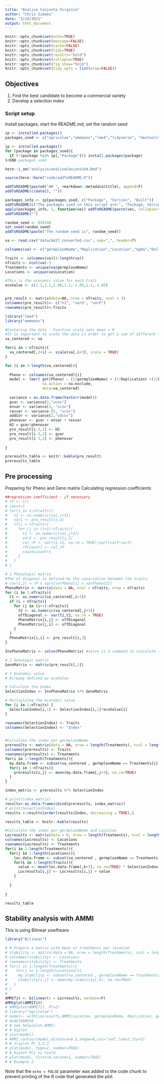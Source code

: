 ```yaml
---
title: "Analise Conjunta Virginia"
author: "Chris Simoes"
date: "3/24/2021"
output: html_document
---
```


```r
knitr::opts_chunk$set(echo=TRUE)
knitr::opts_chunk$set(message=FALSE)
knitr::opts_chunk$set(cache=FALSE)
knitr::opts_chunk$set(tidy=TRUE)
knitr::opts_chunk$set(results="hold")
knitr::opts_chunk$set(collapse=TRUE)
knitr::opts_chunk$set(fig.show="hold")
knitr::opts_chunk$set(tidy.opts = list(wrap=FALSE))
```

## Objectives
1. Find the best candidate to become a commercial variety
2. Develop a selection index

### Script setup
Install packages, start the README.md, set the random seed  
```r
ip <- installed.packages()
packages_used <- c("agricolae","emmeans","lme4","tidyverse", "devtools", "here")

ip <- installed.packages()
for (package in packages_used){
  if (!(package %in% ip[,"Package"])) install.packages(package)
}#END packages_used

here::i_am("analysis/analiseConjuntaVA.Rmd")

source(here::here("code/addToREADME.R"))

addToREADME(paste0("## ", rmarkdown::metadata$title), append=F)
addToREADME(c(date(), ""))

packages_info <- ip[packages_used, c("Package", "Version", "Built")]
addToREADME(c("The packages used in this script are:", "Package, Version, Built"))
apply(packages_info, 1, function(vec) addToREADME(paste(vec, collapse=" ")))
addToREADME("")

random_seed <- 835246
set.seed(random_seed)
addToREADME(paste("The random seed is", random_seed))
```

```r
va <- read.csv("data/A427_converted.csv", sep=",", header=T)

colnames(va) <- c("germplasmName","Replication","Location","kgHa","DollarKg","DollarHa","IQS","Talo","TotalSugar","TotalAlcaloids")

Traits <- colnames(va)[4:length(va)]
nTraits <- ncol(va)-3
Treatments <- unique(va$germplasmName)
Locations <- unique(va$Location)

#This is the economic value for each trait
ecoValue <- c(1.1,1.1,1.60,1.1,-1.05,1.1,-1.05)


pre_result <- matrix(data=NA, nrow = nTraits, ncol = 3)
colnames(pre_result)<- c("h2", "varG", "varP")
rownames(pre_result)<-Traits

library("lme4")
library("emmeans")

#Centering the data - Function scale sets mean = 0 
#It is important to scale the data in order to get a sum of different traits afterwards
va_centered <- va

for(i in 1:nTraits){
  va_centered[,3+i] <- scale(va[,i+3], scale = TRUE)
}

for (i in 4:length(va_centered)){
  
  Pheno <- colnames(va_centered)[i]
  model <- lmer( get(Pheno) ~ (1|germplasmName) + (1|Replication) +(1|Location) + (1|germplasmName:Location),
                 na.action = na.exclude,
                 data=va_centered)
  
  variance = as.data.frame(VarCorr(model))
  gvar <- variance[2,"vcov"]
  envar <- variance[3, "vcov"]
  resvar <- variance [5, "vcov"]
  addCor <- variance[2,"sdcor"]
  phenovar <- gvar + envar + resvar
  H2 = gvar/phenovar
  pre_result[i-3,1] <- H2
  pre_result[i-3,2] <- gvar
  pre_result[i-3,3] <- phenovar
  
}

preresults_table <- knitr::kable(pre_result)
preresults_table

```

## Pre processing

Preparing for Pheno and Geno matrix
Calculating regression coefficients 

```r




##regression coefficient - if necessary
# rP <- c()
# count=1
# for(i in 1:nTraits){
#   t1 <- as.numeric(va[,i+3])
#   var1 <- pre_result[i,3]
#   if(i < nTraits){
#     for (j in (i+1):nTraits){
#       t2 <- as.numeric(va[,j+3])
#       var2 <- pre_result[j,3]
#       cal_rP <- var(t1,t2, na.rm = TRUE)/sqrt(var1*var2)
#       rP[count] <- cal_rP
#       count=count+1
#     }
#   }
# }

# 1 Phenotypic matrix
#The of diagonal is defined by the covariation between the traits.
# cov(1,2) = rP x sqrt(varPheno[1] x varPheno[2])
PhenoMatrix <- matrix(data = NA, ncol = nTraits, nrow = nTraits)
for (i in 1:nTraits){
  t1 <- as.numeric(va_centered[,i+3])
  if (i < nTraits){
    for (j in (i+1):nTraits){
      t2 <- as.numeric(va_centered[,j+3])
      offDiagonal <- var(t1,t2, na.rm = TRUE)
      PhenoMatrix[i,j] <- offDiagonal
      PhenoMatrix[j,i] <- offDiagonal
    }
  }
  PhenoMatrix[i,i] <- pre_result[i,3]
}

InvPhenoMatrix <- solve(PhenoMatrix) #solve is a command to calculate the inverted matrix

# 2 Genotypic matrix
GenoMatrix <- matrix(pre_result[,2])

# 3 Economic value
# Already defined as ecoValue

# Calculate the Index
SelectionIndex <- InvPhenoMatrix %*% GenoMatrix

# Multiplying the economic value
for (i in 1:nTraits) {
  SelectionIndex[i,1] <- SelectionIndex[i,1]*ecoValue[i]
}

rownames(SelectionIndex) <- Traits
colnames(SelectionIndex) <- "Index"


#Calculate the index per germplasmName
preresults <- matrix(data = NA, nrow = length(Treatments), ncol = length(Traits))
colnames(preresults) <- Traits
rownames(preresults) <- Treatments
for(i in 1:length(Treatments)){
  my.data.frame <- subset(va_centered , germplasmName == Treatments[i] )
  for(j in 1:nTraits){
    preresults[i,j] <- mean(my.data.frame[,j+3], na.rm=TRUE) 
  }
}

index_matrix <- preresults %*% SelectionIndex

# print(index_matrix)
results<-as.data.frame(cbind(preresults, index_matrix))
# print(SelectionIndex)
results <-results[order(results$Index, decreasing = TRUE),]

results_table <- knitr::kable(results)

#Calculate the index per germplasmName and Location
Locresults <- matrix(data = 0, nrow = length(Treatments), ncol = length(Locations))
colnames(Locresults) <- Locations
rownames(Locresults) <- Treatments
for(i in 1:length(Treatments)){
  for(j in 1:length(Locations)){
    loc.data.frame <- subset(va_centered , germplasmName == Treatments[i] & Location == Locations[j] )
    for(k in 1:length(Traits)){
      value <- mean(loc.data.frame[,k+3], na.rm=TRUE) * SelectionIndex[k,1]
      Locresults[i,j] <- Locresults[i,j] + value
    }
    
  }
  
}

results_table

```

## Stability analysis with AMMI
This is using Bilinear sowftware

```r

library("Bilinear")

# # Prepare a matrix with mean of treatments per location
# stability <- matrix(data = NA, nrow = length(Treatments), ncol = length(Locations))
# colnames(stability) <- Locations
# rownames(stability) <- Treatments
# for(i in 1:length(Treatments)){
#    for(j in 1:length(Locations)){
#     my.stability <- subset(va_centered , germplasmName == Treatments[i] & Location == Locations[j] )
#     stability[i,j] <- mean(my.stability[,4], na.rm=TRUE)
#   }
# }
# 
AMMIfit <- bilinear(x = Locresults, verbose=F)
AMMIplot(AMMIfit)
# AMMIplot(AMMIfit, PC=2)
# library("agricolae")
# model<- with(Locresults,AMMI(Location, germplasmName, Replication, get(Locations[1]), console=FALSE))
# model$ANOVA
# # see help(plot.AMMI)
# # biplot
# plot(model)
# AMMI.contour(model,distance=0.3,shape=8,col="red",lwd=2,lty=5)
# # triplot PC 1,2,3 
# plot(model, type=2, number=TRUE)
# # biplot PC1 vs Yield 
# plot(model, first=0,second=1, number=TRUE)
# # Example 2


```

Note that the `echo = FALSE` parameter was added to the code chunk to prevent printing of the R code that generated the plot.
